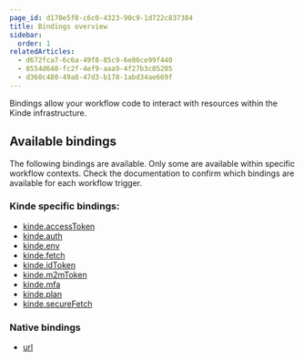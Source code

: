 ```yaml
---
page_id: d170e5f0-c6c0-4323-90c9-1d722c837384
title: Bindings overview
sidebar:
  order: 1
relatedArticles:
  - d672fca7-6c6a-49f8-85c9-6e86ce99f440
  - 8554d648-fc2f-4ef9-aaa9-4f27b3c05205
  - d360c480-49a8-47d3-b178-1abd34ae669f
---
```


Bindings allow your workflow code to interact with resources within the Kinde infrastructure.

## Available bindings

The following bindings are available. Only some are available within specific workflow contexts. Check the documentation to confirm which bindings are available for each workflow trigger.

### Kinde specific bindings:

- [kinde.accessToken](/workflows/bindings/access-token-binding/)
- [kinde.auth](/workflows/bindings/auth-binding/)
- [kinde.env](/workflows/bindings/env-binding/)
- [kinde.fetch](/workflows/bindings/fetch-binding/)
- [kinde.idToken](/workflows/bindings/id-token-binding/)
- [kinde.m2mToken](/workflows/bindings/m2m-token-binding/)
- [kinde.mfa](/workflows/bindings/mfa-binding/)
- [kinde.plan](/workflows/bindings/plan-binding/)
- [kinde.secureFetch](/workflows/bindings/secure-fetch-binding/)

### Native bindings

- [url](/workflows/bindings/url-binding/)
